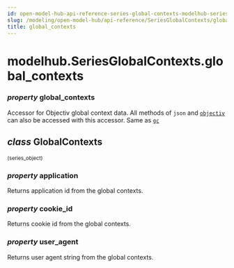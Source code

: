 ```yaml
---
id: open-model-hub-api-reference-series-global-contexts-modelhub-series-global-contexts-global-contexts
slug: /modeling/open-model-hub/api-reference/SeriesGlobalContexts/global_contexts/
title: global_contexts
---
```


# modelhub.SeriesGlobalContexts.global_contexts

<div className="property">

### <span className="type-annotation"><em>property </em></span> <span className="name">global_contexts</span>




<div className="content">

Accessor for Objectiv global context data. All methods of `json` and [`objectiv`](/modeling/open-model-hub/api-reference/SeriesGlobalContexts/modelhub.SeriesGlobalContexts.objectiv.mdx) can
also be accessed with this accessor. Same as [`gc`](/modeling/open-model-hub/api-reference/SeriesGlobalContexts/modelhub.SeriesGlobalContexts.gc.mdx)

<div className="class">

## <span className="type-annotation"><em>class</em></span> <span className="name">GlobalContexts</span>

<small className="parameter-list">(<span className="parameter" id="series_object">series_object</span>)</small>


<div className="content">

<div className="property">

### <span className="type-annotation"><em>property </em></span> <span className="name">application</span>




<div className="content">

<div id="gc-application" className="hidden-anchor"></div>

Returns application id from the global contexts.


</div>


</div>

<div className="property">

### <span className="type-annotation"><em>property </em></span> <span className="name">cookie_id</span>




<div className="content">

<div id="gc-cookie-id" className="hidden-anchor"></div>

Returns cookie id from the global contexts.


</div>


</div>

<div className="property">

### <span className="type-annotation"><em>property </em></span> <span className="name">user_agent</span>




<div className="content">

<div id="gc-user-agent" className="hidden-anchor"></div>

Returns user agent string from the global contexts.


</div>


</div>


</div>


</div>


</div>


</div>

